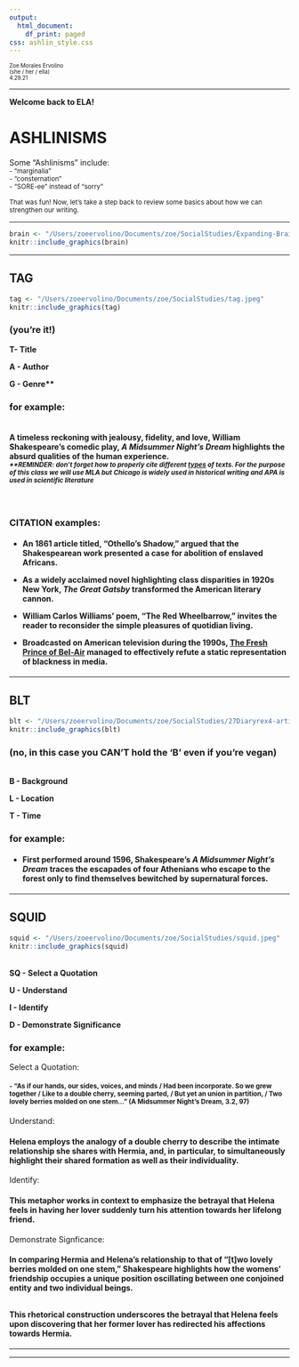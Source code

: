 ```yaml
---
output:
  html_document:
    df_print: paged
css: ashlin_style.css
---
```

<head><style type="text/css">
.main-container {
  max-width: 1800px;
  margin-left: auto;
  margin-right: auto;
    background-color:HoneyDew;
    	cursor: url('/Users/zoeervolino/Documents/zoe/SocialStudies/Strawberry normal select.cur'), default;
}
<meta name="viewport" content="width=device-width, initial-scale=1" /> 
</head></style>

<p style="text-align:left">
<small><small>Zoe Morales Ervolino 
<br>
(she / her / ella)
<br>
4.29.21</small></small></p>

<hr>

<b>Welcome back to ELA!</b>

<h1>ASHLINISMS</h1>
 
Some "Ashlinisms" include: 
<small><br>
- "marginalia"
<br>
- "consternation"
<br>
- "SORE-ee" instead of "sorry"</small>
<br>

<small>That was fun! Now, let's take a step back to review some basics about how we can strengthen our writing.</small>

<hr>

```r

brain <- "/Users/zoeervolino/Documents/zoe/SocialStudies/Expanding-Brain.jpeg"
knitr::include_graphics(brain)

```
<hr>

<h2>TAG</h2>
```r

tag <- "/Users/zoeervolino/Documents/zoe/SocialStudies/tag.jpeg"
knitr::include_graphics(tag)

```
<h3>(you're it!)</h3>

<b>T- Title

A - Author

G - Genre**</b>
<br>
<h3>for example:</h3>

<h4><br>
A timeless reckoning with jealousy, fidelity, and love, William Shakespeare's comedic play, <i>A Midsummer Night's Dream</i> highlights the absurd qualities of the human experience.
<br>
<i><small>**REMINDER: don't forget how to properly cite different <u>types</u> of texts. For the purpose of this class we will use MLA but Chicago is widely used in historical writing and APA is used in scientific literature</i></small></h4>
<br>

<h3>CITATION examples:</h3>
<h4> 

- An 1861 article titled, "Othello's Shadow," argued that the Shakespearean work presented a case for abolition of enslaved Africans.
  
  
- As a widely acclaimed novel highlighting class disparities in 1920s New York, <i>The Great Gatsby</i> transformed the American literary  cannon.
  
  
- William Carlos Williams' poem, "The Red Wheelbarrow," invites the reader to reconsider the simple pleasures of quotidian living.
  
  
- Broadcasted on American television during the 1990s, <u>The Fresh Prince of Bel-Air</u> managed to effectively refute a static representation of blackness in media.</h4>

<hr>

<h2>BLT</h2>
```r

blt <- "/Users/zoeervolino/Documents/zoe/SocialStudies/27Diaryrex4-articleLarge.jpeg"
knitr::include_graphics(blt)

```
<h3>(no, in this case you CAN'T hold the 'B' even if you're vegan)</h3>
<br>
<b>B - Background

L - Location

T - Time</b>

<h3>for example:</h3>

<h4>- First performed around 1596, Shakespeare's <i>A Midsummer Night's Dream</i> traces the escapades of four Athenians who escape to the forest only to find themselves bewitched by supernatural forces.</h4>

<hr>

<h2>SQUID</h2>
```r

squid <- "/Users/zoeervolino/Documents/zoe/SocialStudies/squid.jpeg"
knitr::include_graphics(squid)

```
<br>
<b>SQ - Select a Quotation

U - Understand

I - Identify 

D - Demonstrate Significance</b>

<h3>for example:</h3>

Select a Quotation: 
<h4><small>- "As if our hands, our sides, voices, and minds /
Had been incorporate. So we grew together /
Like to a double cherry, seeming parted, /
But yet an union in partition, /
Two lovely berries molded on one stem..." (A Midsummer Night's Dream, 3.2, 97)</small></h4>

Understand: 
<h4>Helena employs the analogy of a double cherry to describe the intimate relationship she shares with Hermia, and, in particular, to simultaneously highlight their shared formation as well as their individuality.</h4> 

Identify: <h4>This metaphor works in context to emphasize the betrayal that Helena feels in having her lover suddenly turn his attention towards her lifelong friend.</h4>

Demonstrate Signficance: <h4>In comparing Hermia and Helena's relationship to that of "[t]wo lovely berries molded on one stem," Shakespeare highlights how the womens' friendship occupies a unique position oscillating between one conjoined entity and two individual beings.

<br>This rhetorical construction underscores the betrayal that Helena feels upon discovering that her former lover has redirected his affections towards Hermia.</h4>

***

<hr>



